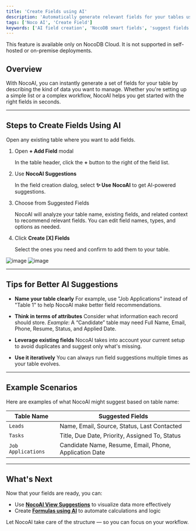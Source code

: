 ```yaml
---
title: 'Create Fields using AI'
description: 'Automatically generate relevant fields for your tables using NocoAI.'
tags: ['Noco AI', 'Create Field']
keywords: ['AI field creation', 'NocoDB smart fields', 'suggest fields with AI']
---
```


<Callout type="info">This feature is available only on NocoDB Cloud. It is not supported in self-hosted or on-premise deployments.</Callout>

## Overview

With NocoAI, you can instantly generate a set of fields for your table by describing the kind of data you want to manage. Whether you're setting up a simple list or a complex workflow, NocoAI helps you get started with the right fields in seconds.

---

## Steps to Create Fields Using AI

Open any existing table where you want to add fields.

1. Open **+ Add Field** modal

   In the table header, click the **+** button to the right of the field list.

2. Use **NocoAI Suggestions**

   In the field creation dialog, select **✨ Use NocoAI** to get AI-powered suggestions.

3. Choose from Suggested Fields

   NocoAI will analyze your table name, existing fields, and related context to recommend relevant fields. You can edit field names, types, and options as needed.

4. Click **Create [X] Fields**

   Select the ones you need and confirm to add them to your table.

![image](/img/v2/noco-ai/create-field-1.png)
![image](/img/v2/noco-ai/create-field-2.png)

---

## Tips for Better AI Suggestions

- **Name your table clearly**
  For example, use "Job Applications" instead of "Table 1" to help NocoAI make better field recommendations.

- **Think in terms of attributes**
  Consider what information each record should store.
  _Example_: A “Candidate” table may need Full Name, Email, Phone, Resume, Status, and Applied Date.

- **Leverage existing fields**
  NocoAI takes into account your current setup to avoid duplicates and suggest only what's missing.

- **Use it iteratively**
  You can always run field suggestions multiple times as your table evolves.

---

## Example Scenarios

Here are examples of what NocoAI might suggest based on table name:

| Table Name         | Suggested Fields                                       |
|--------------------|--------------------------------------------------------|
| `Leads`            | Name, Email, Source, Status, Last Contacted            |
| `Tasks`            | Title, Due Date, Priority, Assigned To, Status         |
| `Job Applications` | Candidate Name, Resume, Email, Phone, Application Date |

---

## What's Next

Now that your fields are ready, you can:

- Use **[NocoAI View Suggestions](/docs/product-docs/noco-ai/create-view)** to visualize data more effectively
- Create **[Formulas using AI](/docs/product-docs/noco-ai/create-formula)** to automate calculations and logic

Let NocoAI take care of the structure — so you can focus on your workflow.
